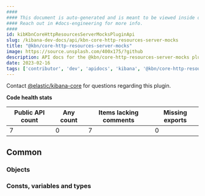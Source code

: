 ```yaml
---
####
#### This document is auto-generated and is meant to be viewed inside our experimental, new docs system.
#### Reach out in #docs-engineering for more info.
####
id: kibKbnCoreHttpResourcesServerMocksPluginApi
slug: /kibana-dev-docs/api/kbn-core-http-resources-server-mocks
title: "@kbn/core-http-resources-server-mocks"
image: https://source.unsplash.com/400x175/?github
description: API docs for the @kbn/core-http-resources-server-mocks plugin
date: 2023-02-16
tags: ['contributor', 'dev', 'apidocs', 'kibana', '@kbn/core-http-resources-server-mocks']
---
```




Contact [@elastic/kibana-core](https://github.com/orgs/elastic/teams/kibana-core) for questions regarding this plugin.

**Code health stats**

| Public API count  | Any count | Items lacking comments | Missing exports |
|-------------------|-----------|------------------------|-----------------|
| 7 | 0 | 7 | 0 |

## Common

### Objects
<DocDefinitionList data={kbnCoreHttpResourcesServerMocksObj.common.objects}/>

### Consts, variables and types
<DocDefinitionList data={kbnCoreHttpResourcesServerMocksObj.common.misc}/>

